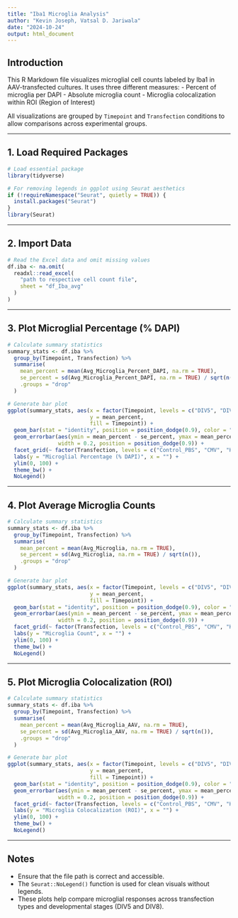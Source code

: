 ```yaml
---
title: "Iba1 Microglia Analysis"
author: "Kevin Joseph, Vatsal D. Jariwala"
date: "2024-10-24"
output: html_document
---
```


## Introduction

This R Markdown file visualizes microglial cell counts labeled by Iba1 in AAV-transfected cultures. It uses three different measures:
- Percent of microglia per DAPI
- Absolute microglia count
- Microglia colocalization within ROI (Region of Interest)

All visualizations are grouped by `Timepoint` and `Transfection` conditions to allow comparisons across experimental groups.

---

## 1. Load Required Packages

```r
# Load essential package
library(tidyverse)

# For removing legends in ggplot using Seurat aesthetics
if (!requireNamespace("Seurat", quietly = TRUE)) {
  install.packages("Seurat")
}
library(Seurat)
```

---

## 2. Import Data

```r
# Read the Excel data and omit missing values
df.iba <- na.omit(
  readxl::read_excel(
    "path to respective cell count file",
    sheet = "df_Iba_avg"
  )
)
```

---

## 3. Plot Microglial Percentage (% DAPI)

```r
# Calculate summary statistics
summary_stats <- df.iba %>%
  group_by(Timepoint, Transfection) %>%
  summarise(
    mean_percent = mean(Avg_Microglia_Percent_DAPI, na.rm = TRUE),
    se_percent = sd(Avg_Microglia_Percent_DAPI, na.rm = TRUE) / sqrt(n()),
    .groups = "drop"
  )

# Generate bar plot
ggplot(summary_stats, aes(x = factor(Timepoint, levels = c("DIV5", "DIV8")),
                          y = mean_percent,
                          fill = Timepoint)) +
  geom_bar(stat = "identity", position = position_dodge(0.9), color = "black") +
  geom_errorbar(aes(ymin = mean_percent - se_percent, ymax = mean_percent + se_percent),
                width = 0.2, position = position_dodge(0.9)) +
  facet_grid(~ factor(Transfection, levels = c("Control_PBS", "CMV", "Hsyn")), scales = "free_y") +
  labs(y = "Microglial Percentage (% DAPI)", x = "") +
  ylim(0, 100) +
  theme_bw() +
  NoLegend()
```

---

## 4. Plot Average Microglia Counts

```r
# Calculate summary statistics
summary_stats <- df.iba %>%
  group_by(Timepoint, Transfection) %>%
  summarise(
    mean_percent = mean(Avg_Microglia, na.rm = TRUE),
    se_percent = sd(Avg_Microglia, na.rm = TRUE) / sqrt(n()),
    .groups = "drop"
  )

# Generate bar plot
ggplot(summary_stats, aes(x = factor(Timepoint, levels = c("DIV5", "DIV8")),
                          y = mean_percent,
                          fill = Timepoint)) +
  geom_bar(stat = "identity", position = position_dodge(0.9), color = "black") +
  geom_errorbar(aes(ymin = mean_percent - se_percent, ymax = mean_percent + se_percent),
                width = 0.2, position = position_dodge(0.9)) +
  facet_grid(~ factor(Transfection, levels = c("Control_PBS", "CMV", "Hsyn")), scales = "free_y") +
  labs(y = "Microglia Count", x = "") +
  ylim(0, 100) +
  theme_bw() +
  NoLegend()
```

---

## 5. Plot Microglia Colocalization (ROI)

```r
# Calculate summary statistics
summary_stats <- df.iba %>%
  group_by(Timepoint, Transfection) %>%
  summarise(
    mean_percent = mean(Avg_Microglia_AAV, na.rm = TRUE),
    se_percent = sd(Avg_Microglia_AAV, na.rm = TRUE) / sqrt(n()),
    .groups = "drop"
  )

# Generate bar plot
ggplot(summary_stats, aes(x = factor(Timepoint, levels = c("DIV5", "DIV8")),
                          y = mean_percent,
                          fill = Timepoint)) +
  geom_bar(stat = "identity", position = position_dodge(0.9), color = "black") +
  geom_errorbar(aes(ymin = mean_percent - se_percent, ymax = mean_percent + se_percent),
                width = 0.2, position = position_dodge(0.9)) +
  facet_grid(~ factor(Transfection, levels = c("Control_PBS", "CMV", "Hsyn")), scales = "free_y") +
  labs(y = "Microglia Colocalization (ROI)", x = "") +
  ylim(0, 100) +
  theme_bw() +
  NoLegend()
```

---

## Notes

- Ensure that the file path is correct and accessible.
- The `Seurat::NoLegend()` function is used for clean visuals without legends.
- These plots help compare microglial responses across transfection types and developmental stages (DIV5 and DIV8).
